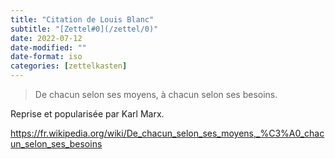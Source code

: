 ```yaml
---
title: "Citation de Louis Blanc"
subtitle: "[Zettel#0](/zettel/0)"
date: 2022-07-12
date-modified: ""
date-format: iso
categories: [zettelkasten]
---
```

> De chacun selon ses moyens, à chacun selon ses besoins.

Reprise et popularisée par Karl Marx.

<https://fr.wikipedia.org/wiki/De_chacun_selon_ses_moyens,_%C3%A0_chacun_selon_ses_besoins>
